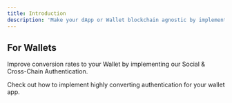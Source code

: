 ```yaml
---
title: Introduction
description: 'Make your dApp or Wallet blockchain agnostic by implementing MoonGate&#39;s Plug &#39;N Play Auth SDK.'
---
```


## For Wallets

Improve conversion rates to your Wallet by implementing our Social & Cross-Chain Authentication.

<CardGroup cols={1}>
  <Card
    title="Get Started"
    icon="rectangle-terminal"
    href="authentication/introduction"
  >
    Check out how to implement highly converting authentication for your wallet app.
  </Card>
</CardGroup>

